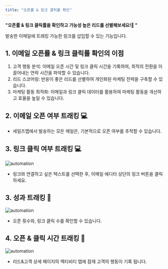 ```yaml
---
title: "오픈률 & 링크 클릭률 확인"
---
```


**"오픈률 & 링크 클릭률을 확인하고 가능성 높은 리드를 선별해보세요!📨 "**<br/>

발송한 이메일에 트래킹 가능한 링크를 삽입할 수 있는 기능입니다. <br/>

## 1. 이메일 오픈률 & 링크 클릭률 확인의 이점
1. 고객 행동 분석: 이메일 오픈 시간 및 링크 클릭 시간을 기록하여, 최적의 전환을 이끌어내는 연락 시간을 파악할 수 있습니다.
2. 리드 스코어링: 반응이 좋은 리드를 선별하여 개인화된 마케팅 전략을 구축할 수 있습니다.
3. 마케팅 활동 최적화: 이메일과 링크 클릭 데이터를 활용하여 마케팅 활동을 개선하고 효율을 높일 수 있습니다.

## 2. 이메일 오픈 여부 트래킹 💻
- 세일즈맵에서 발송하는 모든 메일은, 기본적으로 오픈 여부를 추적할 수 있습니다.

## 3. 링크 클릭 여부 트래킹 💻
![automation](/images/feature/email/tracking/feature:0.webp)
- 링크와 연결하고 싶은 텍스트를 선택한 후, 이메일 에디터 상단의 링크 버튼을 클릭하세요.

## 3. 성과 트래킹 📍
![automation](/images/feature/email/tracking/feature:1.webp)
- 오픈 횟수와, 링크 클릭 수를 확인할 수 있습니다.

## 4. 오픈 & 클릭 시간 트래킹 📍
![automation](/images/feature/email/tracking/feature:2.webp)
- 리드&고객 상세 페이지의 액티비티 탭에 잠재 고객의 행동이 기록 됩니다.